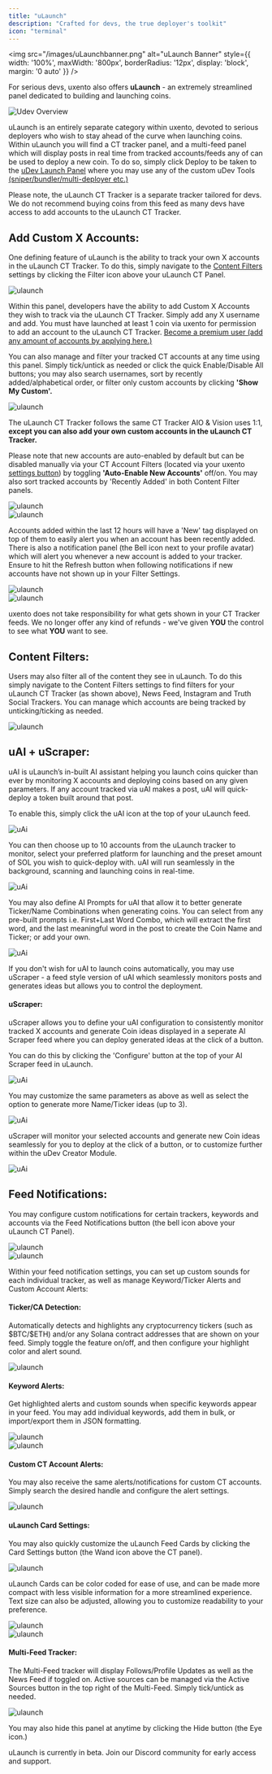```yaml
---
title: "uLaunch"
description: "Crafted for devs, the true deployer's toolkit"
icon: "terminal"
---
```


<img 
  src="/images/uLaunchbanner.png" 
  alt="uLaunch Banner"
  style={{
    width: '100%',
    maxWidth: '800px',
    borderRadius: '12px',
    display: 'block',
    margin: '0 auto'
  }}
/>

For serious devs, uxento also offers **uLaunch** - an extremely streamlined panel dedicated to building and launching coins.   

<Frame caption="uLaunch Panel">
  <img 
    src="/images/ulaunch1.png" 
    alt="Udev Overview"
    style={{
      width: '400%',
      borderRadius: '12px',
      display: 'block',
      margin: '0 auto'
    }}
  />
</Frame>

uLaunch is an entirely separate category within uxento, devoted to serious deployers who wish to stay ahead of the curve when launching coins. 
Within uLaunch you will find a CT tracker panel, and a multi-feed panel which will display posts in real time from tracked accounts/feeds any of can be used to deploy a new coin. 
To do so, simply click Deploy to be taken to the [uDev Launch Panel](/udev#how-to-launch-coins-with-udev%3A) where you may use any of the custom uDev Tools [(sniper/bundler/multi-deployer etc.)](/udev#sniper%2Fbundler%3A)

<Warning>Please note, the uLaunch CT Tracker is a separate tracker tailored for devs. We do not recommend buying coins from this feed as many devs have access to add accounts to the uLaunch CT Tracker.</Warning>

## Add Custom X Accounts:
One defining feature of uLaunch is the ability to track your own X accounts in the uLaunch CT Tracker. To do this, simply navigate to the [Content Filters](#content-filters%3A) settings by clicking the Filter icon above your uLaunch CT Panel. 

<Frame caption="Content Filters Button">
  <img 
    src="/images/ulaunch2.png" 
    alt="ulaunch"
    style={{
      width: '400%',
      borderRadius: '12px',
      display: 'block',
      margin: '0 auto'
    }}
  />
</Frame>

Within this panel, developers have the ability to add Custom X Accounts they wish to track via the uLaunch CT Tracker. 
Simply add any X username and add. You must have launched at least 1 coin via uxento for permission to add an account to the uLaunch CT Tracker. 
[Become a premium user (add any amount of accounts by applying here.)](https://discord.gg/uLaunch.)

You can also manage and filter your tracked CT accounts at any time using this panel. Simply tick/untick as needed or click the quick Enable/Disable All buttons;
 you may also search usernames, sort by recently added/alphabetical order, or filter only custom accounts by clicking **'Show My Custom'.**

<Frame caption="Content Filters Button">
  <img 
    src="/images/ulaunch3.png" 
    alt="ulaunch"
    style={{
      width: '400%',
      borderRadius: '12px',
      display: 'block',
      margin: '0 auto'
    }}
  />
</Frame>

The uLaunch CT Tracker follows the same CT Tracker AIO & Vision uses 1:1, **except you can also add your own custom accounts in the uLaunch CT Tracker.**


 Please note that new accounts are auto-enabled by default but can be disabled manually via your CT Account Filters (located via your uxento [settings button](/uxento-vision#filter-groups%2Ftrackers%3A)) by toggling 
 **'Auto-Enable New Accounts'** off/on. You may also sort tracked accounts by 'Recently Added' in both Content Filter panels. 

<Frame caption="Auto-Enabling New Accounts can be toggled on/off">
  <img 
    src="/images/ctaccfiltulaunch.png" 
    alt="ulaunch"
    style={{
      width: '400%',
      borderRadius: '12px',
      display: 'block',
      margin: '0 auto'
    }}
  />
</Frame>

<div style={{ marginBottom: '1.5rem' }}></div>


<Frame caption="Accounts added within the last 12 hours will display a 'New' tag">
  <img 
    src="/images/ctaccfiltulaunch.png" 
    alt="ulaunch"
    style={{
      width: '400%',
      borderRadius: '12px',
      display: 'block',
      margin: '0 auto'
    }}
  />
</Frame>

Accounts added within the last 12 hours will have a 'New' tag displayed on top of them to easily alert you when an account has been recently added. There is also a notification panel (the Bell icon next to your profile avatar) which will alert you whenever a new account is added to your tracker. Ensure to hit the Refresh button when following notifications if new accounts have not shown up in your Filter Settings. 

<Frame caption="Notifications Button">
  <img 
    src="/images/notifulaunch.png" 
    alt="ulaunch"
    style={{
      width: '400%',
      borderRadius: '12px',
      display: 'block',
      margin: '0 auto'
    }}
  />
</Frame>

<div style={{ marginBottom: '1.5rem' }}></div>


<Frame caption="Notification Alert">
  <img 
    src="/images/bobbypoo.png" 
    alt="ulaunch"
    style={{
      width: '400%',
      borderRadius: '12px',
      display: 'block',
      margin: '0 auto'
    }}
  />
</Frame>


<Danger>uxento does not take responsibility for what gets shown in your CT Tracker feeds. We no longer offer any kind of refunds - we've given **YOU** the control to see what **YOU** want to see.</Danger>

## Content Filters:
Users may also filter all of the content they see in uLaunch. To do this simply navigate to the Content Filters settings to find filters for your uLaunch CT Tracker (as shown above), News Feed, Instagram and Truth Social Trackers. You can manage which accounts are being tracked by unticking/ticking as needed. 

<Frame caption="">
  <img 
    src="/images/filters.png" 
    alt="ulaunch"
    style={{
      width: '400%',
      borderRadius: '12px',
      display: 'block',
      margin: '0 auto'
    }}
  />
</Frame>


## uAI + uScraper:

uAI is uLaunch’s in-built AI assistant helping you launch coins quicker than ever by monitoring X accounts and deploying coins based on any given parameters. 
If any account tracked via uAI makes a post, uAI will quick-deploy a token built around that post. 

To enable this, simply click the uAI icon at the top of your uLaunch feed.

<Frame caption="uAI Button">
  <img 
    src="/images/uscrapeicon.png" 
    alt="uAi"
    style={{
      width: '400%',
      borderRadius: '12px',
      display: 'block',
      margin: '0 auto'
    }}
  />
</Frame>

You can then choose up to 10 accounts from the uLaunch tracker to monitor, select your preferred platform for launching and the preset amount of SOL you wish to quick-deploy with. 
uAI will run seamlessly in the background, scanning and launching coins in real-time. 

<Frame caption="uAI Settings">
  <img 
    src="/images/uscraper.png" 
    alt="uAi"
    style={{
      width: '400%',
      borderRadius: '12px',
      display: 'block',
      margin: '0 auto'
    }}
  />
</Frame>

You may also define AI Prompts for uAI that allow it to better generate Ticker/Name Combinations when generating coins. You can select from any pre-built prompts i.e. First+Last Word Combo, which will extract the first word, and the last meaningful word in the post to create the Coin Name and Ticker; or add your own. 

<Frame caption="uAI Settings">
  <img 
    src="/images/AIprompts.png" 
    alt="uAi"
    style={{
      width: '400%',
      borderRadius: '12px',
      display: 'block',
      margin: '0 auto'
    }}
  />
</Frame>

If you don't wish for uAI to launch coins automatically, you may use uScraper - a feed style version of uAI which seamlessly monitors posts and generates ideas but allows you to control the deployment. 

#### uScraper:

uScraper allows you to define your uAI configuration to consistently monitor tracked X accounts and generate Coin ideas displayed in a seperate AI Scraper feed where you can deploy generated ideas at the click of a button. 

You can do this by clicking the 'Configure' button at the top of your AI Scraper feed in uLaunch. 

<Frame caption="Configure AI Scraper">
  <img 
    src="/images/aiconf.png" 
    alt="uAi"
    style={{
      width: '400%',
      borderRadius: '12px',
      display: 'block',
      margin: '0 auto'
    }}
  />
</Frame>

You may customize the same parameters as above as well as select the option to generate more Name/Ticker ideas (up to 3).



<Frame caption="uScraper Settings">
  <img 
    src="/images/aiscrapersettings.png" 
    alt="uAi"
    style={{
      width: '400%',
      borderRadius: '12px',
      display: 'block',
      margin: '0 auto'
    }}
  />
</Frame>

uScraper will monitor your selected accounts and generate new Coin ideas seamlessly for you to deploy at the click of a button, or to customize further within the uDev Creator Module. 

<Frame caption="Deploy Coins Directly from the AI Scraper Feed">
  <img 
    src="/images/AIscraperfeed.png" 
    alt="uAi"
    style={{
      width: '400%',
      borderRadius: '12px',
      display: 'block',
      margin: '0 auto'
    }}
  />
</Frame>


## Feed Notifications:
You may configure custom notifications for certain trackers, keywords and accounts via the Feed Notifications button (the bell icon above your uLaunch CT Panel).

<Frame caption="Feed Notifications Button">
  <img 
    src="/images/feednotifs.png" 
    alt="ulaunch"
    style={{
      width: '400%',
      borderRadius: '12px',
      display: 'block',
      margin: '0 auto'
    }}
  />
</Frame>

<div style={{ marginBottom: '1.5rem' }}></div>


<Frame caption="Feed Notifications Button">
  <img 
    src="/images/feednotifs2.png" 
    alt="ulaunch"
    style={{
      width: '400%',
      borderRadius: '12px',
      display: 'block',
      margin: '0 auto'
    }}
  />
</Frame>


Within your feed notification settings, you can set up custom sounds for each individual tracker, as well as manage Keyword/Ticker Alerts and Custom Account Alerts:

#### Ticker/CA Detection: 
Automatically detects and highlights any cryptocurrency tickers (such as \$BTC\/$ETH) and/or any Solana contract addresses that are shown on your feed. Simply toggle the feature on/off, and then configure your highlight color and alert sound. 

<Frame caption=" ">
  <img 
    src="/images/detect.png" 
    alt="ulaunch"
    style={{
      width: '400%',
      borderRadius: '12px',
      display: 'block',
      margin: '0 auto'
    }}
  />
</Frame>


#### Keyword Alerts:
Get highlighted alerts and custom sounds when specific keywords appear in your feed. You may add individual keywords, add them in bulk, or import/export them in JSON formatting. 

<Frame caption="Keyword Alerts Configuration">
  <img 
    src="/images/keywordalertsulaunch.png" 
    alt="ulaunch"
    style={{
      width: '400%',
      borderRadius: '12px',
      display: 'block',
      margin: '0 auto'
    }}
  />
</Frame>

<div style={{ marginBottom: '1.5rem' }}></div>



<Frame caption="Active Keyword Alerts">
  <img 
    src="/images/activealerts.png" 
    alt="ulaunch"
    style={{
      width: '400%',
      borderRadius: '12px',
      display: 'block',
      margin: '0 auto'
    }}
  />
</Frame>

#### Custom CT Account Alerts:
You may also receive the same alerts/notifications for custom CT accounts. Simply search the desired handle and configure the alert settings. 

<Frame caption="Active Custom CT Alerts">
  <img 
    src="/images/ctalerts.png" 
    alt="ulaunch"
    style={{
      width: '400%',
      borderRadius: '12px',
      display: 'block',
      margin: '0 auto'
    }}
  />
</Frame>

#### uLaunch Card Settings: 
You may also quickly customize the uLaunch Feed Cards by clicking the Card Settings button (the Wand icon above the CT panel). 

<Frame caption="Card Settings Button">
  <img 
    src="/images/wand.png" 
    alt="ulaunch"
    style={{
      width: '400%',
      borderRadius: '12px',
      display: 'block',
      margin: '0 auto'
    }}
  />
</Frame>

uLaunch Cards can be color coded for ease of use, and can be made more compact with less visible information for a more streamlined experience. Text size can also be adjusted, allowing you to customize readability to your preference.

<Frame caption="uLaunch Cards are entirely customizable.">
  <img 
    src="/images/ulaunchcardpanel.png" 
    alt="ulaunch"
    style={{
      width: '400%',
      borderRadius: '12px',
      display: 'block',
      margin: '0 auto'
    }}
  />
</Frame>

<div style={{ marginBottom: '1.5rem' }}></div>


<Frame caption="">
  <img 
    src="/images/tweet.png" 
    alt="ulaunch"
    style={{
      width: '400%',
      borderRadius: '12px',
      display: 'block',
      margin: '0 auto'
    }}
  />
</Frame>


#### Multi-Feed Tracker:
The Multi-Feed tracker will display Follows/Profile Updates as well as the News Feed if toggled on. Active sources can be managed via the Active Sources button in the top right of the Multi-Feed. Simply tick/untick as needed. 

<Frame caption="">
  <img 
    src="/images/managesources.png" 
    alt="ulaunch"
    style={{
      width: '400%',
      borderRadius: '12px',
      display: 'block',
      margin: '0 auto'
    }}
  />
</Frame>

You may also hide this panel at anytime by clicking the Hide button (the Eye icon.) 

<Info>
uLaunch is currently in beta. Join our Discord community for early access and support.
</Info>